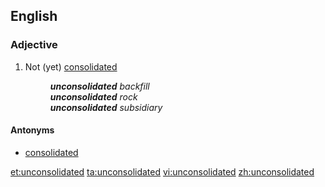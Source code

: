 ==English==

===Adjective===
{{en-adj}}

# Not (yet) [[consolidated]]
#:'''''unconsolidated''' backfill''
#:'''''unconsolidated''' rock''
#:'''''unconsolidated''' subsidiary''

====Antonyms====
*[[consolidated]]

[[et:unconsolidated]]
[[ta:unconsolidated]]
[[vi:unconsolidated]]
[[zh:unconsolidated]]